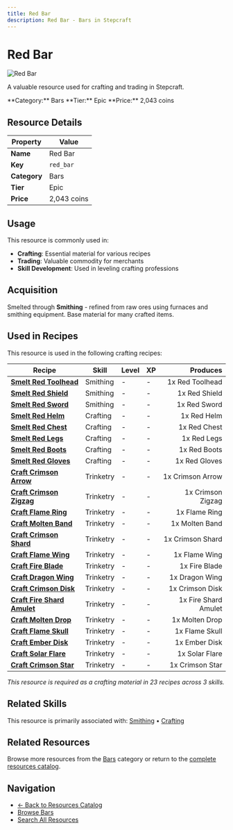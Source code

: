 ```yaml
---
title: Red Bar
description: Red Bar - Bars in Stepcraft
---
```


# Red Bar

<div className="flex items-start gap-6 mb-8">
  <div className="flex-shrink-0">
    <img src="/assets/resources/smithing/red_bar.png" alt="Red Bar" className="w-24 h-24 border rounded-lg" />
  </div>
  <div className="flex-1">
    <div className="space-y-2">
      <p className="text-lg text-muted-foreground">A valuable resource used for crafting and trading in Stepcraft.</p>
      <div className="flex flex-wrap gap-4 text-sm">
        <span className="px-2 py-1 bg-blue-100 dark:bg-blue-900 rounded-md">
          **Category:** Bars
        </span>
        <span className="px-2 py-1 bg-purple-100 dark:bg-purple-900 rounded-md">
          **Tier:** Epic
        </span>
        <span className="px-2 py-1 bg-green-100 dark:bg-green-900 rounded-md">
          **Price:** 2,043 coins
        </span>
      </div>
    </div>
  </div>
</div>

## Resource Details

| Property | Value |
|----------|-------|
| **Name** | Red Bar |
| **Key** | `red_bar` |
| **Category** | Bars |
| **Tier** | Epic |
| **Price** | 2,043 coins |


## Usage

This resource is commonly used in:

- **Crafting**: Essential material for various recipes
- **Trading**: Valuable commodity for merchants
- **Skill Development**: Used in leveling crafting professions


## Acquisition

Smelted through **Smithing** - refined from raw ores using furnaces and smithing equipment. Base material for many crafted items.


## Used in Recipes

This resource is used in the following crafting recipes:

| Recipe | Skill | Level | XP | Produces |
|--------|-------|-------|----|---------:|
| **[Smelt Red Toolhead](/docs/resources/individual/red_toolhead)** | Smithing | - | - | 1x Red Toolhead |
| **[Smelt Red Shield](/docs/items/individual/red_shield)** | Smithing | - | - | 1x Red Shield |
| **[Smelt Red Sword](/docs/items/individual/red_sword)** | Smithing | - | - | 1x Red Sword |
| **[Smelt Red Helm](/docs/items/individual/red_helm)** | Crafting | - | - | 1x Red Helm |
| **[Smelt Red Chest](/docs/items/individual/red_chest)** | Crafting | - | - | 1x Red Chest |
| **[Smelt Red Legs](/docs/items/individual/red_legs)** | Crafting | - | - | 1x Red Legs |
| **[Smelt Red Boots](/docs/items/individual/red_boots)** | Crafting | - | - | 1x Red Boots |
| **[Smelt Red Gloves](/docs/items/individual/red_gloves)** | Crafting | - | - | 1x Red Gloves |
| **[Craft Crimson Arrow](/docs/resources/individual/crimson_arrow)** | Trinketry | - | - | 1x Crimson Arrow |
| **[Craft Crimson Zigzag](/docs/resources/individual/crimson_zigzag)** | Trinketry | - | - | 1x Crimson Zigzag |
| **[Craft Flame Ring](/docs/items/individual/flame_ring)** | Trinketry | - | - | 1x Flame Ring |
| **[Craft Molten Band](/docs/resources/individual/molten_band)** | Trinketry | - | - | 1x Molten Band |
| **[Craft Crimson Shard](/docs/resources/individual/crimson_shard)** | Trinketry | - | - | 1x Crimson Shard |
| **[Craft Flame Wing](/docs/resources/individual/flame_wing)** | Trinketry | - | - | 1x Flame Wing |
| **[Craft Fire Blade](/docs/resources/individual/fire_blade)** | Trinketry | - | - | 1x Fire Blade |
| **[Craft Dragon Wing](/docs/resources/individual/dragon_wing)** | Trinketry | - | - | 1x Dragon Wing |
| **[Craft Crimson Disk](/docs/resources/individual/crimson_disk)** | Trinketry | - | - | 1x Crimson Disk |
| **[Craft Fire Shard Amulet](/docs/items/individual/fire_shard_amulet)** | Trinketry | - | - | 1x Fire Shard Amulet |
| **[Craft Molten Drop](/docs/resources/individual/molten_drop)** | Trinketry | - | - | 1x Molten Drop |
| **[Craft Flame Skull](/docs/resources/individual/flame_skull)** | Trinketry | - | - | 1x Flame Skull |
| **[Craft Ember Disk](/docs/resources/individual/ember_disk)** | Trinketry | - | - | 1x Ember Disk |
| **[Craft Solar Flare](/docs/resources/individual/solar_flare)** | Trinketry | - | - | 1x Solar Flare |
| **[Craft Crimson Star](/docs/resources/individual/crimson_star)** | Trinketry | - | - | 1x Crimson Star |

*This resource is required as a crafting material in 23 recipes across 3 skills.*


## Related Skills

This resource is primarily associated with: [Smithing](/docs/skills/individual/smithing) • [Crafting](/docs/skills/individual/crafting)

## Related Resources

Browse more resources from the [Bars](/docs/resources#bars) category or return to the [complete resources catalog](/docs/resources).

## Navigation

- [← Back to Resources Catalog](/docs/resources)
- [Browse Bars](/docs/resources#bars)
- [Search All Resources](/search)
